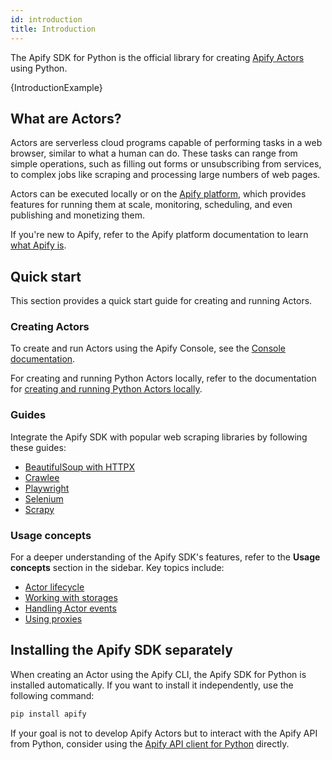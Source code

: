 ```yaml
---
id: introduction
title: Introduction
---
```




The Apify SDK for Python is the official library for creating [Apify Actors](https://docs.apify.com/platform/actors) using Python.

<CodeBlock className="language-python">
    {IntroductionExample}
</CodeBlock>

## What are Actors?

Actors are serverless cloud programs capable of performing tasks in a web browser, similar to what a human can do. These tasks can range from simple operations, such as filling out forms or unsubscribing from services, to complex jobs like scraping and processing large numbers of web pages.

Actors can be executed locally or on the [Apify platform](https://docs.apify.com/platform/), which provides features for running them at scale, monitoring, scheduling, and even publishing and monetizing them.

If you're new to Apify, refer to the Apify platform documentation to learn [what Apify is](https://docs.apify.com/platform/about).

## Quick start

This section provides a quick start guide for creating and running Actors.

### Creating Actors

To create and run Actors using the Apify Console, see the [Console documentation](https://docs.apify.com/platform/console).

For creating and running Python Actors locally, refer to the documentation for [creating and running Python Actors locally](./running-actors-locally).

### Guides

Integrate the Apify SDK with popular web scraping libraries by following these guides:
- [BeautifulSoup with HTTPX](../guides/beautifulsoup-httpx)
- [Crawlee](../guides/crawlee)
- [Playwright](../guides/playwright)
- [Selenium](../guides/selenium)
- [Scrapy](../guides/scrapy)

### Usage concepts

For a deeper understanding of the Apify SDK's features, refer to the **Usage concepts** section in the sidebar. Key topics include:
- [Actor lifecycle](../concepts/actor-lifecycle)
- [Working with storages](../concepts/storages)
- [Handling Actor events](../concepts/actor-events)
- [Using proxies](../concepts/proxy-management)

## Installing the Apify SDK separately

When creating an Actor using the Apify CLI, the Apify SDK for Python is installed automatically. If you want to install it independently, use the following command:

```bash
pip install apify
```

If your goal is not to develop Apify Actors but to interact with the Apify API from Python, consider using the [Apify API client for Python](https://docs.apify.com/api/client/python) directly.
